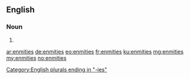 ==English==

===Noun===
{{head|en|noun plural form}}

# {{plural of|enmity|lang=en}}

[[Category:English plurals ending in "-ies"]]

[[ar:enmities]]
[[de:enmities]]
[[eo:enmities]]
[[fr:enmities]]
[[ku:enmities]]
[[mg:enmities]]
[[my:enmities]]
[[no:enmities]]